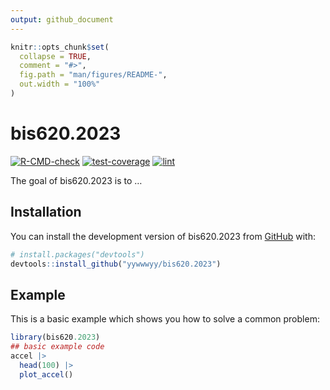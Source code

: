 ```yaml
---
output: github_document
---
```


<!-- README.md is generated from README.Rmd. Please edit that file -->

```r
knitr::opts_chunk$set(
  collapse = TRUE,
  comment = "#>",
  fig.path = "man/figures/README-",
  out.width = "100%"
)
```

# bis620.2023

<!-- badges: start -->
[![R-CMD-check](https://github.com/yywwwyy/bis620.2023/actions/workflows/R-CMD-check.yaml/badge.svg)](https://github.com/yywwwyy/bis620.2023/actions/workflows/R-CMD-check.yaml)
[![test-coverage](https://github.com/yywwwyy/bis620.2023/actions/workflows/test-coverage.yaml/badge.svg)](https://github.com/yywwwyy/bis620.2023/actions/workflows/test-coverage.yaml)
[![lint](https://github.com/yywwwyy/bis620.2023/actions/workflows/lint.yaml/badge.svg)](https://github.com/yywwwyy/bis620.2023/actions/workflows/lint.yaml)
<!-- badges: end -->

The goal of bis620.2023 is to ...

## Installation

You can install the development version of bis620.2023 from [GitHub](https://github.com/) with:

``` r
# install.packages("devtools")
devtools::install_github("yywwwyy/bis620.2023")
```

## Example

This is a basic example which shows you how to solve a common problem:

```r
library(bis620.2023)
## basic example code
accel |> 
  head(100) |> 
  plot_accel()
```


